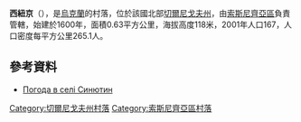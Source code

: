 {{coord|51|29|49|N|32|36|40|E|scale:100000|display=title}}

'''西紐京'''（{{lang-uk|Синютин}}），是[[烏克蘭|烏克蘭]]的村落，位於該國北部[[切爾尼戈夫州|切爾尼戈夫州]]，由[[索斯尼齊亞區|索斯尼齊亞區]]負責管轄，始建於1600年，面積0.63平方公里，海拔高度118米，2001年人口167，人口密度每平方公里265.1人。

==參考資料==
* [http://weather.in.ua/ua/chernigovskaja/23840 Погода в селі Синютин] {{Wayback|url=http://weather.in.ua/ua/chernigovskaja/23840 |date=20160305103354 }}

[[Category:切爾尼戈夫州村落|Category:切爾尼戈夫州村落]]
[[Category:索斯尼齊亞區村落|Category:索斯尼齊亞區村落]]


{{Chernihiv-geo-stub}}
